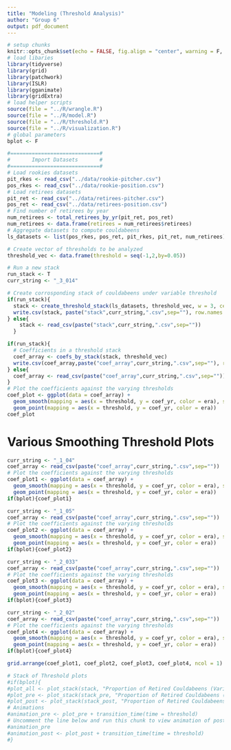 ```yaml
---
title: "Modeling (Threshold Analysis)"
author: "Group 6"
output: pdf_document
---
```


```r
# setup chunks
knitr::opts_chunk$set(echo = FALSE, fig.align = "center", warning = F, message = F)
# load libaries
library(tidyverse)
library(grid)
library(patchwork)
library(ISLR)
library(gganimate)
library(gridExtra)
# load helper scripts
source(file = "../R/wrangle.R")
source(file = "../R/model.R")
source(file = "../R/threshold.R")
source(file = "../R/visualization.R")
# global parameters
bplot <- F
```

```r
#=============================#
#       Import Datasets       #
#=============================#
# Load rookies datasets
pit_rkes <- read_csv("../data/rookie-pitcher.csv")
pos_rkes <- read_csv("../data/rookie-position.csv")
# Load retirees datasets
pit_ret <- read_csv("../data/retirees-pitcher.csv")
pos_ret <- read_csv("../data/retirees-position.csv")
# Find number of retirees by year
num_retirees <- total_retirees_by_yr(pit_ret, pos_ret)
num_retirees <- data.frame(retirees = num_retirees$retirees)
# Aggregate datasets to compute couldabeens
ls_datasets <- list(pos_rkes, pos_ret, pit_rkes, pit_ret, num_retirees)
```

```r
# Create vector of thresholds to be analyzed
threshold_vec <- data.frame(threshold = seq(-1,2,by=0.05))

# Run a new stack
run_stack <- T
curr_string <- "_3_014"

# Create corrosponding stack of couldabeens under variable threshold
if(run_stack){
  stack <- create_threshold_stack(ls_datasets, threshold_vec, w = 3, center_weight = 0.14)
  write.csv(stack, paste("stack",curr_string,".csv",sep=""), row.names = FALSE)
} else{
    stack <- read_csv(paste("stack",curr_string,".csv",sep=""))
  }
```

```r
if(run_stack){
  # Coefficients in a threshold stack
  coef_array <- coefs_by_stack(stack, threshold_vec)
  write.csv(coef_array,paste("coef_array",curr_string,".csv",sep=""), row.names = FALSE)
} else{
  coef_array <- read_csv(paste("coef_array",curr_string,".csv",sep=""))
}
# Plot the coefficients against the varying thresholds
coef_plot <- ggplot(data = coef_array) + 
  geom_smooth(mapping = aes(x = threshold, y = coef_yr, color = era), se = F) +
  geom_point(mapping = aes(x = threshold, y = coef_yr, color = era))
coef_plot
```

\newpage

# Various Smoothing Threshold Plots

```r
curr_string <- "_1_04"
coef_array <- read_csv(paste("coef_array",curr_string,".csv",sep=""))
# Plot the coefficients against the varying thresholds
coef_plot1 <- ggplot(data = coef_array) + 
  geom_smooth(mapping = aes(x = threshold, y = coef_yr, color = era), se = F) +
  geom_point(mapping = aes(x = threshold, y = coef_yr, color = era))
if(bplot){coef_plot1}
```

```r
curr_string <- "_1_05"
coef_array <- read_csv(paste("coef_array",curr_string,".csv",sep=""))
# Plot the coefficients against the varying thresholds
coef_plot2 <- ggplot(data = coef_array) + 
  geom_smooth(mapping = aes(x = threshold, y = coef_yr, color = era), se = F) +
  geom_point(mapping = aes(x = threshold, y = coef_yr, color = era))
if(bplot){coef_plot2}
```

```r
curr_string <- "_2_033"
coef_array <- read_csv(paste("coef_array",curr_string,".csv",sep=""))
# Plot the coefficients against the varying thresholds
coef_plot3 <- ggplot(data = coef_array) + 
  geom_smooth(mapping = aes(x = threshold, y = coef_yr, color = era), se = F) +
  geom_point(mapping = aes(x = threshold, y = coef_yr, color = era))
if(bplot){coef_plot3}
```

```r
curr_string <- "_2_02"
coef_array <- read_csv(paste("coef_array",curr_string,".csv",sep=""))
# Plot the coefficients against the varying thresholds
coef_plot4 <- ggplot(data = coef_array) + 
  geom_smooth(mapping = aes(x = threshold, y = coef_yr, color = era), se = F) +
  geom_point(mapping = aes(x = threshold, y = coef_yr, color = era))
if(bplot){coef_plot4}
```


```r
grid.arrange(coef_plot1, coef_plot2, coef_plot3, coef_plot4, ncol = 1)
```

```r
# Stack of Threshold plots
#if(bplot){
#plot_all <- plot_stack(stack, "Proportion of Retired Couldabeens (Variable Classification Threshold)")
#plot_pre <- plot_stack(stack_pre, "Proportion of Retired Couldabeens (Pre-Rule Era)")
#plot_post <- plot_stack(stack_post, "Proportion of Retired Couldabeens (Post-Rule Era)")
# Animations
#animation_pre <- plot_pre + transition_time(time = threshold)
# Uncomment the line below and run this chunk to view animation of post-rule thresholds
#animation_pre
#animation_post <- plot_post + transition_time(time = threshold)
#}
```






